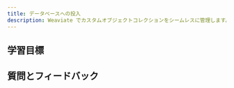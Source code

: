 ```yaml
---
title: データベースへの投入
description: Weaviate でカスタムオブジェクトコレクションをシームレスに管理します。
---
```

<!-- Like a subject number (e.g. CS101) -->

<!-- Provide context for this course, in addition to the concrete learning goals and outcomes. Why would someone want to do this unit? -->

<!-- :::warning TODO
Intro video here
::: -->

## <i class="fa-solid fa-bullseye-arrow"></i> 学習目標


<!-- Replace unitName with name from `unitData.js` - will pull in learning goals and outcomes -->
<LearningGoals unitName="text_collections"/>

## 質問とフィードバック


<DocsFeedback/>